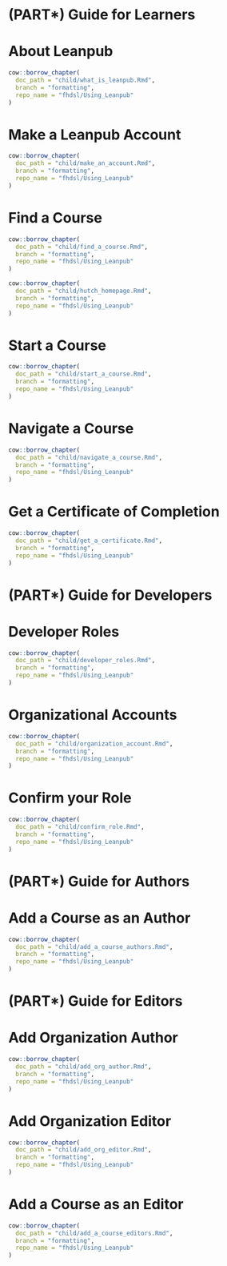 
# (PART\*) Guide for Learners {-}

# About Leanpub

```r
cow::borrow_chapter(
  doc_path = "child/what_is_leanpub.Rmd",
  branch = "formatting",
  repo_name = "fhdsl/Using_Leanpub"
)
```

# Make a Leanpub Account

```r
cow::borrow_chapter(
  doc_path = "child/make_an_account.Rmd",
  branch = "formatting",
  repo_name = "fhdsl/Using_Leanpub"
)
```

# Find a Course

```r
cow::borrow_chapter(
  doc_path = "child/find_a_course.Rmd",
  branch = "formatting",
  repo_name = "fhdsl/Using_Leanpub"
)
```

:::: {.notice}
```r
cow::borrow_chapter(
  doc_path = "child/hutch_homepage.Rmd",
  branch = "formatting",
  repo_name = "fhdsl/Using_Leanpub"
)
```
::::

# Start a Course

```r
cow::borrow_chapter(
  doc_path = "child/start_a_course.Rmd",
  branch = "formatting",
  repo_name = "fhdsl/Using_Leanpub"
)
```

# Navigate a Course

```r
cow::borrow_chapter(
  doc_path = "child/navigate_a_course.Rmd",
  branch = "formatting",
  repo_name = "fhdsl/Using_Leanpub"
)
```

# Get a Certificate of Completion

```r
cow::borrow_chapter(
  doc_path = "child/get_a_certificate.Rmd",
  branch = "formatting",
  repo_name = "fhdsl/Using_Leanpub"
)
```

# (PART\*) Guide for Developers {-}

# Developer Roles

```r
cow::borrow_chapter(
  doc_path = "child/developer_roles.Rmd",
  branch = "formatting",
  repo_name = "fhdsl/Using_Leanpub"
)
```

# Organizational Accounts

```r
cow::borrow_chapter(
  doc_path = "child/organization_account.Rmd",
  branch = "formatting",
  repo_name = "fhdsl/Using_Leanpub"
)
```

# Confirm your Role

```r
cow::borrow_chapter(
  doc_path = "child/confirm_role.Rmd",
  branch = "formatting",
  repo_name = "fhdsl/Using_Leanpub"
)
```

# (PART\*) Guide for Authors {-}

# Add a Course as an Author

```r
cow::borrow_chapter(
  doc_path = "child/add_a_course_authors.Rmd",
  branch = "formatting",
  repo_name = "fhdsl/Using_Leanpub"
)
```

# (PART\*) Guide for Editors {-}

# Add Organization Author

```r
cow::borrow_chapter(
  doc_path = "child/add_org_author.Rmd",
  branch = "formatting",
  repo_name = "fhdsl/Using_Leanpub"
)
```

# Add Organization Editor

```r
cow::borrow_chapter(
  doc_path = "child/add_org_editor.Rmd",
  branch = "formatting",
  repo_name = "fhdsl/Using_Leanpub"
)
```

# Add a Course as an Editor

```r
cow::borrow_chapter(
  doc_path = "child/add_a_course_editors.Rmd",
  branch = "formatting",
  repo_name = "fhdsl/Using_Leanpub"
)
```



